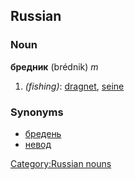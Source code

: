 ==Russian==
[[Category:Russian nouns]]
===Noun===
'''бредник''' (brédnik) ''m''

#''(fishing)'': [[dragnet]], [[seine]]

===Synonyms===
*[[бредень]]
*[[невод]]